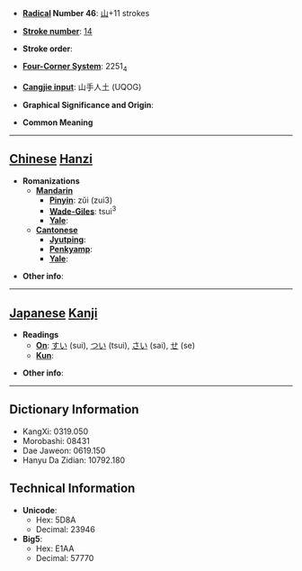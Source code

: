 * '''[[Wiktionary:Chinese radical index| Radical]] Number 46''': [[Wiktionary:Chinese radical index 山|山]]+11 strokes

* '''[[Wiktionary:Chinese total strokes index|Stroke number]]''': [[Wiktionary:Chinese total strokes index 14|14]]

* '''Stroke order''': 

* '''[[Wiktionary:Chinese four corner index|Four-Corner System]]''': 2251<sub>4</sub>

* '''[[Wiktionary:Chinese Cangjie index|Cangjie input]]''': 山手人土 (UQOG)

* '''Graphical Significance and Origin''': 

* '''Common Meaning'''

----

== [[Chinese]] [[Hanzi]] ==

* '''Romanizations'''
** '''[[Mandarin]]'''
*** '''[[Pinyin]]''': zǔi (zui3)
*** '''[[Wade-Giles]]''': tsui<sup>3</sup>
*** '''[[Yale]]''': 
** '''[[Cantonese]]'''
*** '''[[Jyutping]]''':
*** '''[[Penkyamp]]''': 
*** '''[[Yale]]''': 

* '''Other info''': 

----

== [[Japanese]] [[Kanji]] ==

* '''Readings'''
** '''[[On]]''': [[すい]] (sui), [[つい]] (tsui), [[さい]] (sai), [[せ]] (se)
** '''[[Kun]]''': 

* '''Other info''':  

----

== Dictionary Information ==

* KangXi: 0319.050
* Morobashi: 08431
* Dae Jaweon: 0619.150
* Hanyu Da Zidian: 10792.180

== Technical Information ==

* '''Unicode''':
** Hex: 5D8A
** Decimal: 23946
* '''Big5''':
** Hex: E1AA
** Decimal: 57770